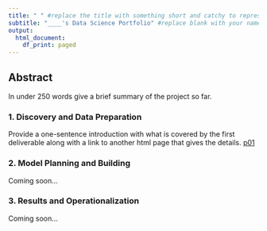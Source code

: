 ```yaml
---
title: " " #replace the title with something short and catchy to represent your project
subtitle: "____'s Data Science Portfolio" #replace blank with your name
output:
  html_document:
    df_print: paged
---
```


## Abstract

In under 250 words give a brief summary of the project so far.

### 1. Discovery and Data Preparation

Provide a one-sentence introduction with what is covered by the first deliverable along with a link to another html page that gives the details. [p01](Deliverables/p01DiscoveryAndDataPrep.html)

### 2. Model Planning and Building

Coming soon...

### 3. Results and Operationalization

Coming soon...

